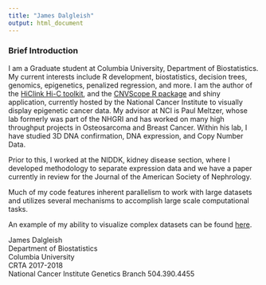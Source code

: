 ```yaml
---
title: "James Dalgleish"
output: html_document
---
```



### Brief Introduction

I am a Graduate student at Columbia University, Department of Biostatistics.
My current interests include R development, biostatistics, decision trees, genomics,
epigenetics, penalized regression, and more. I am the author of the [HiClink Hi-C toolkit](https://github.com/jamesdalg/HiClink), and the [CNVScope R package](https://cran.r-project.org/package=CNVScope) and shiny application, currently hosted by the National Cancer Institute to visually display epigenetic cancer data. My advisor at NCI is Paul Meltzer, whose lab formerly was part of the NHGRI and has worked on many high throughput projects in Osteosarcoma and Breast Cancer. Within his lab, I have studied 3D DNA confirmation, DNA expression, and Copy Number Data.

Prior to this, I worked at the NIDDK, kidney disease section, where I developed methodology to separate expression data and we have a paper currently in review for the Journal of the American Society of Nephrology.

Much of my code features inherent parallelism to work with large datasets and utilizes several mechanisms to accomplish large scale computational tasks.

An example of my ability to visualize complex datasets can be found [here](noaa_flexdash.html).  


James Dalgleish  
Department of Biostatistics  
Columbia University  
CRTA 2017-2018  
National Cancer Institute 
Genetics Branch
504.390.4455